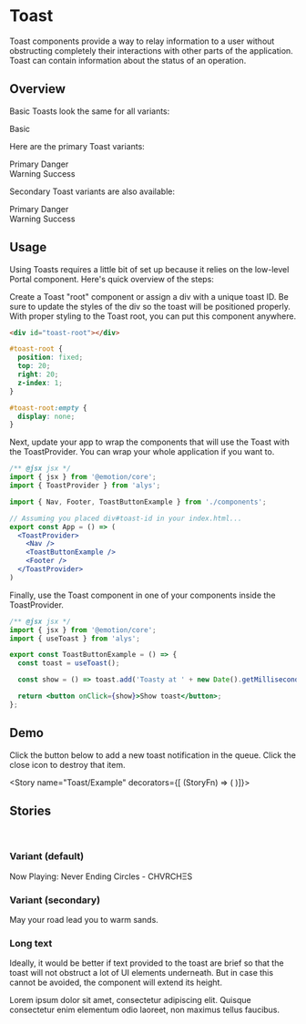 

<Meta title="Components/Toast" component={Toast} />

# Toast

Toast components provide a way to relay information to a user without obstructing completely their
interactions with other parts of the application. Toast can contain information about the status of
an operation.

## Overview

Basic Toasts look the same for all variants:

<Story name="Basic">
  <Toast variant="secondary" color="basic">Basic</Toast>
</Story>

Here are the primary Toast variants:

<Story name="Primary/All">
  <Fragment>
    <div>
      <Toast>Primary</Toast>
      <Toast color="danger">Danger</Toast>
    </div>
    <div>
      <Toast color="warning">Warning</Toast>
      <Toast color="success">Success</Toast>
    </div>
  </Fragment>
</Story>

Secondary Toast variants are also available:

<Story name="Secondary/All">
  <Fragment>
    <div>
      <Toast variant="secondary">Primary</Toast>
      <Toast variant="secondary" color="danger">Danger</Toast>
    </div>
    <div>
      <Toast variant="secondary" color="warning">Warning</Toast>
      <Toast variant="secondary" color="success">Success</Toast>
    </div>
  </Fragment>
</Story>

<Props of={Toast} />

## Usage

Using Toasts requires a little bit of set up because it relies on the low-level Portal component.
Here's quick overview of the steps:

Create a Toast "root" component or assign a div with a unique toast ID. Be sure to update the
styles of the div so the toast will be positioned properly. With proper styling to the Toast root,
you can put this component anywhere.

```html
<div id="toast-root"></div>
```

```css
#toast-root {
  position: fixed;
  top: 20;
  right: 20;
  z-index: 1;
}

#toast-root:empty {
  display: none;
}
```

Next, update your app to wrap the components that will use the Toast with the ToastProvider. You can
wrap your whole application if you want to.

```jsx
/** @jsx jsx */
import { jsx } from '@emotion/core';
import { ToastProvider } from 'alys';

import { Nav, Footer, ToastButtonExample } from './components';

// Assuming you placed div#toast-id in your index.html...
export const App = () => (
  <ToastProvider>
    <Nav />
    <ToastButtonExample />
    <Footer />
  </ToastProvider>
)
```

Finally, use the Toast component in one of your components inside the ToastProvider.

```jsx
/** @jsx jsx */
import { jsx } from '@emotion/core';
import { useToast } from 'alys';

export const ToastButtonExample = () => {
  const toast = useToast();

  const show = () => toast.add('Toasty at ' + new Date().getMilliseconds().toString() + ' Kelvin');

  return <button onClick={show}>Show toast</button>;
};
```

## Demo

Click the button below to add a new toast notification in the queue. Click the close icon to destroy
that item.

<Story
  name="Toast/Example"
  decorators={[
    (StoryFn) => (
      <Fragment>
        <ToastRoot />
        <Centered>
          <StoryFn />
        </Centered>
      </Fragment>
    )]}>
  <ToastProvider>
    <ToastExample />
  </ToastProvider>
</Story>

## Stories

<br />

### Variant (default)

<Preview>
  <Story name="Variant/Default">
    <Toast>
      Now Playing: Never Ending Circles - CHVRCHΞS
    </Toast>
  </Story>
</Preview>

### Variant (secondary)

<Preview>
  <Story name="Variant/Secondary">
    <Toast variant="secondary">
      May your road lead you to warm sands.
    </Toast>
  </Story>
</Preview>

### Long text

Ideally, it would be better if text provided to the toast are brief so that the toast will not
obstruct a lot of UI elements underneath. But in case this cannot be avoided, the component will
extend its height.

<Preview>
  <Story name="LongText">
    <Toast>
      Lorem ipsum dolor sit amet, consectetur adipiscing elit. Quisque consectetur enim elementum
      odio laoreet, non maximus tellus faucibus.
    </Toast>
  </Story>
</Preview>
